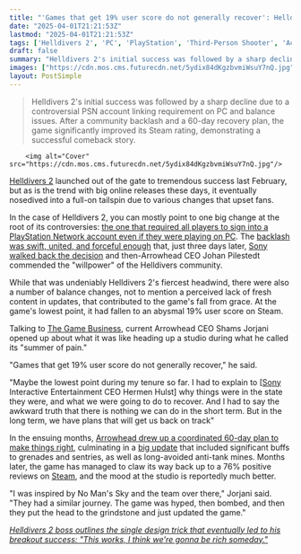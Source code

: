 ```yaml
---
title: "'Games that get 19% user score do not generally recover': Helldivers 2 CEO reflects on Arrowhead's 'summer of pain' and No Man's Sky-inspired redemption arc"
date: "2025-04-01T21:21:53Z"
lastmod: "2025-04-01T21:21:53Z"
tags: ['Helldivers 2', 'PC', 'PlayStation', 'Third-Person Shooter', 'Action', 'Online Multiplayer']
draft: false
summary: "Helldivers 2's initial success was followed by a sharp decline due to a controversial PSN account linking requirement on PC and balance issues.  After a community backlash and a 60-day recovery plan, the game significantly improved its Steam rating, demonstrating a successful comeback story."
images: ["https://cdn.mos.cms.futurecdn.net/5ydix84dKgzbvmiWsuY7nQ.jpg"]
layout: PostSimple
---
```

> Helldivers 2's initial success was followed by a sharp decline due to a controversial PSN account linking requirement on PC and balance issues.  After a community backlash and a 60-day recovery plan, the game significantly improved its Steam rating, demonstrating a successful comeback story.


        <img alt="Cover" src="https://cdn.mos.cms.futurecdn.net/5ydix84dKgzbvmiWsuY7nQ.jpg"/>
        
[Helldivers 2](https://www.gamesradar.com/helldivers-2/) launched out of the gate to tremendous success last February, but as is the trend with big online releases these days, it eventually nosedived into a full-on tailspin due to various changes that upset fans.

In the case of Helldivers 2, you can mostly point to one big change at the root of its controversies: [the one that required all players to sign into a PlayStation Network account even if they were playing on PC](https://www.gamesradar.com/games/third-person-shooter/helldivers-2-pc-players-will-be-forced-to-link-to-a-psn-account-later-this-month-for-greater-security-from-sony/). The [backlash was swift, united, and forceful enough](https://www.gamesradar.com/games/third-person-shooter/helldivers-2-steam-rating-nosedives-as-one-dev-says-refunds-and-the-145000-negative-reviews-gives-us-more-pull-in-discussions-with-sony/) that, just three days later, [Sony walked back the decision](https://www.gamesradar.com/games/third-person-shooter/helldivers-2-players-triumph-as-sony-walks-back-psn-account-linking-decision-and-studio-ceo-says-hes-impressed-by-the-willpower-of-the-community/) and then-Arrowhead CEO Johan Pilestedt commended the "willpower" of the Helldivers community.

While that was undeniably Helldivers 2's fiercest headwind, there were also a number of balance changes, not to mention a perceived lack of fresh content in updates, that contributed to the game's fall from grace. At the game's lowest point, it had fallen to an abysmal 19% user score on Steam.

Talking to [The Game Business](https://www.thegamebusiness.com/p/helldivers-2s-big-challenge-how-to), current Arrowhead CEO Shams Jorjani opened up about what it was like heading up a studio during what he called its "summer of pain."

"Games that get 19% user score do not generally recover," he said.

"Maybe the lowest point during my tenure so far. I had to explain to [[Sony](https://www.gamesradar.com/tag/sony/) Interactive Entertainment CEO Hermen Hulst] why things were in the state they were, and what we were going to do to recover. And I had to say the awkward truth that there is nothing we can do in the short term. But in the long term, we have plans that will get us back on track"

In the ensuing months, [Arrowhead drew up a coordinated 60-day plan to make things right](https://www.gamesradar.com/games/third-person-shooter/helldivers-2-director-promises-action-not-talk-as-the-studio-aims-to-fix-flamethrowers-prevent-excessive-ragdolling-and-rework-chargers-in-60-days/), culminating in a [big update](https://www.gamesradar.com/games/third-person-shooter/helldivers-2-patch-notes/) that included significant buffs to grenades and sentries, as well as long-avoided anti-tank mines. Months later, the game has managed to claw its way back up to a 76% positive reviews on [Steam](https://store.steampowered.com/app/553850/HELLDIVERS_2/), and the mood at the studio is reportedly much better.

"I was inspired by No Man's Sky and the team over there," Jorjani said. "They had a similar journey. The game was hyped, then bombed, and then they put the head to the grindstone and just updated the game."

[<em>Helldivers 2 boss outlines the single design trick that eventually led to his breakout success: "This works, I think we're gonna be rich someday."</em>](https://www.gamesradar.com/games/action/helldivers-2-boss-outlines-the-single-design-trick-that-eventually-led-to-his-breakout-success-this-works-i-think-were-gonna-be-rich-someday/)
        
